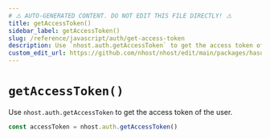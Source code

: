 ```yaml
---
# ⚠️ AUTO-GENERATED CONTENT. DO NOT EDIT THIS FILE DIRECTLY! ⚠️
title: getAccessToken()
sidebar_label: getAccessToken()
slug: /reference/javascript/auth/get-access-token
description: Use `nhost.auth.getAccessToken` to get the access token of the user.
custom_edit_url: https://github.com/nhost/nhost/edit/main/packages/hasura-auth-js/src/hasura-auth-client.ts#L597
---
```


# `getAccessToken()`

Use `nhost.auth.getAccessToken` to get the access token of the user.

```ts
const accessToken = nhost.auth.getAccessToken()
```
